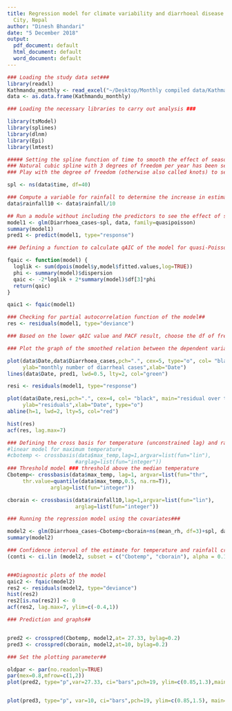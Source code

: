 ```yaml
---
title: Regression model for climate variability and diarrhoeal disease study Kathmandu
  City, Nepal
author: "Dinesh Bhandari"
date: "5 December 2018"
output:
  pdf_document: default
  html_document: default
  word_document: default
---
```


```r

### Loading the study data set###
library(readxl)
Kathmandu_monthly <- read_excel("~/Desktop/Monthly compiled data/Kathmandu_monthly.xls")
data <- as.data.frame(Kathmandu_monthly)
```

```r
### Loading the necessary libraries to carry out analysis ###

library(tsModel)
library(splines)
library(dlnm)
library(Epi)
library(lmtest)
```

```r

##### Setting the spline function of time to smooth the effect of seasonality and long-term variation###
### Natural cubic spline with 3 degrees of freedom per year has been set to account for seasonality and long-term variation###
### Play with the degree of freedom (otherwise also called knots) to see the change in the final qAIC value of the model###

spl <- ns(data$time, df=40)

### Compute a variable for rainfall to determine the increase in estimate per 10 mm rise in precipitation##
data$rainfall10 <- data$rainfall/10

## Run a module without including the predictors to see the effect of smoothing (null model)###
model1 <- glm(Diarrhoea_cases~spl, data, family=quasipoisson)
summary(model1)
pred1 <- predict(model1, type="response")

```

```r
### Defining a function to calculate qAIC of the model for quasi-Poisson distribution##

fqaic <- function(model) {
  loglik <- sum(dpois(model$y,model$fitted.values,log=TRUE))
  phi <- summary(model)$dispersion
  qaic <- -2*loglik + 2*summary(model)$df[3]*phi
  return(qaic)
}

qaic1 <- fqaic(model1)

### Checking for partial autocorrelation function of the model##
res <- residuals(model1, type="deviance")

### Based on the lower qAIC value and PACF result, choose the df of freedom for spline smoothing that minimizes the qAIC value and residual autocorrelation function.

```


```r
### Plot the graph of the smoothed relation between the dependent variable and Date###

plot(data$Date,data$Diarrhoea_cases,pch=".", cex=5, type="o", col= "black", main="flexible cubic spline",
     ylab="monthly number of diarrheal cases",xlab="Date")
lines(data$Date, pred1, lwd=0.5, lty=2, col="green")

resi <- residuals(model1, type="response")

plot(data$Date,resi,pch=".", cex=4, col= "black", main="residual over time",
     ylab="residuals",xlab="Date", type="o")
abline(h=1, lwd=2, lty=5, col="red")

hist(res)
acf(res, lag.max=7)

```

```r
### Defining the cross basis for temperature (unconstrained lag) and rainfall variables###
#linear model for maximum temperature
#cbotemp <- crossbasis(data$max_temp,lag=1,argvar=list(fun="lin"),
                      #arglag=list(fun="integer"))
### Threshold model ### threshold above the median temperature
Cbotemp<- crossbasis(data$max_temp, lag=1, argvar=list(fun="thr",
     thr.value=quantile(data$max_temp,0.5, na.rm=T)), 
              arglag=list(fun="integer"))

cborain <- crossbasis(data$rainfall10,lag=1,argvar=list(fun="lin"),
                      arglag=list(fun="integer"))

### Running the regression model using the covariates###

model2 <- glm(Diarrhoea_cases~Cbotemp+cborain+ns(mean_rh, df=3)+spl, data, family=quasipoisson)
summary(model2)

### Confidence interval of the estimate for temperature and rainfall cross basis##
(conti <- ci.lin (model2, subset = c("Cbotemp", "cborain"), alpha = 0.1, Exp=T))


###Diagnostic plots of the model
qaic2 <- fqaic(model2)
res2 <- residuals(model2, type="deviance")
hist(res2)
res2[is.na(res2)] <- 0
acf(res2, lag.max=7, ylim=c(-0.4,1))
```




```r
### Prediction and graphs##


pred2 <- crosspred(Cbotemp, model2,at= 27.33, bylag=0.2)
pred3 <- crosspred(cborain, model2,at=10, bylag=0.2)

### Set the plotting parameter##

oldpar <- par(no.readonly=TRUE)
par(mex=0.8,mfrow=c(1,2))
plot(pred2, type="p",var=27.33, ci="bars",pch=19, ylim=c(0.85,1.3),main=" Distributed lag model for temperature", xlab= "Lag months", ylab="RR and 95% CI per 1 degree increase in max_temp above the threshold", col="red")


plot(pred3, type="p", var=10, ci="bars",pch=19, ylim=c(0.85,1.5), main=" Distributed lag model for rainfall", xlab= "Lag months", ylab="RR and 95% CI per 10 mm increase in rainfall", col="green")


```



